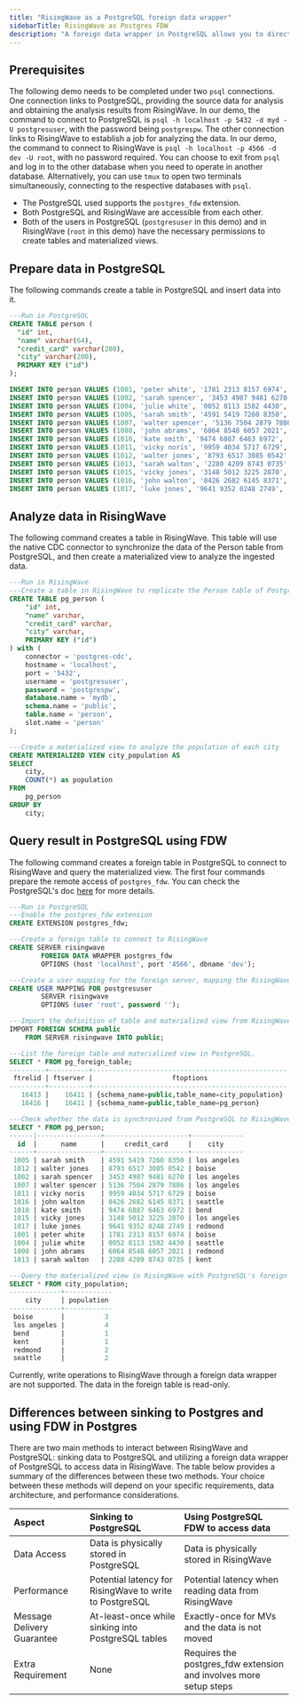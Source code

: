 ```yaml
---
title: "RisingWave as a PostgreSQL foreign data wrapper"
sidebarTitle: RisingWave as Postgres FDW
description: "A foreign data wrapper in PostgreSQL allows you to directly virtualize data stored in an external database as a local external table, also known as a foreign table. This tutorial will demonstrate how to interact between PostgreSQL and RisingWave. In this example, RisingWave will use CDC (Change Data Capture) to extract data from PostgreSQL, and analyze it using a materialized view. Then PostgreSQL will directly retrieve the computation results stored in RisingWave."
---
```


## Prerequisites

The following demo needs to be completed under two `psql` connections. One connection links to PostgreSQL, providing the source data for analysis and obtaining the analysis results from RisingWave. In our demo, the command to connect to PostgreSQL is `psql -h localhost -p 5432 -d myd -U postgresuser`, with the password being `postgrespw`. The other connection links to RisingWave to establish a job for analyzing the data. In our demo, the command to connect to RisingWave is `psql -h localhost -p 4566 -d dev -U root`, with no password required. You can choose to exit from `psql` and log in to the other database when you need to operate in another database. Alternatively, you can use `tmux` to open two terminals simultaneously, connecting to the respective databases with `psql`.

* The PostgreSQL used supports the `postgres_fdw` extension.
* Both PostgreSQL and RisingWave are accessible from each other.
* Both of the users in PostgreSQL (`postgresuser` in this demo) and in RisingWave (`root` in this demo) have the necessary permissions to create tables and materialized views.

## Prepare data in PostgreSQL

The following commands create a table in PostgreSQL and insert data into it.

```sql
---Run in PostgreSQL
CREATE TABLE person (
  "id" int,
  "name" varchar(64),
  "credit_card" varchar(200),
  "city" varchar(200),
  PRIMARY KEY ("id")
);

INSERT INTO person VALUES (1001, 'peter white', '1781 2313 8157 6974', 'boise');
INSERT INTO person VALUES (1002, 'sarah spencer', '3453 4987 9481 6270', 'los angeles');
INSERT INTO person VALUES (1004, 'julie white', '0052 8113 1582 4430', 'seattle');
INSERT INTO person VALUES (1005, 'sarah smith', '4591 5419 7260 8350', 'los angeles');
INSERT INTO person VALUES (1007, 'walter spencer', '5136 7504 2879 7886', 'los angeles');
INSERT INTO person VALUES (1008, 'john abrams', '6064 8548 6057 2021', 'redmond');
INSERT INTO person VALUES (1010, 'kate smith', '9474 6887 6463 6972', 'bend');
INSERT INTO person VALUES (1011, 'vicky noris', '9959 4034 5717 6729', 'boise');
INSERT INTO person VALUES (1012, 'walter jones', '8793 6517 3085 0542', 'boise');
INSERT INTO person VALUES (1013, 'sarah walton', '2280 4209 8743 0735', 'kent');
INSERT INTO person VALUES (1015, 'vicky jones', '3148 5012 3225 2870', 'los angeles');
INSERT INTO person VALUES (1016, 'john walton', '0426 2682 6145 8371', 'seattle');
INSERT INTO person VALUES (1017, 'luke jones', '9641 9352 0248 2749', 'redmond');
```

## Analyze data in RisingWave

The following command creates a table in RisingWave. This table will use the native CDC connector to synchronize the data of the Person table from PostgreSQL, and then create a materialized view to analyze the ingested data.

```sql
---Run in RisingWave
---Create a table in RisingWave to replicate the Person table of PostgreSQL into RisingWave
CREATE TABLE pg_person (
    "id" int,
    "name" varchar,
    "credit_card" varchar,
    "city" varchar,
    PRIMARY KEY ("id")
) with (
    connector = 'postgres-cdc',
    hostname = 'localhost',
    port = '5432',
    username = 'postgresuser',
    password = 'postgrespw',
    database.name = 'mydb',
    schema.name = 'public',
    table.name = 'person',
    slot.name = 'person'
);

---Create a materialized view to analyze the population of each city
CREATE MATERIALIZED VIEW city_population AS
SELECT
    city,
    COUNT(*) as population
FROM
    pg_person
GROUP BY
    city;
```

## Query result in PostgreSQL using FDW

The following command creates a foreign table in PostgreSQL to connect to RisingWave and query the materialized view. The first four commands prepare the remote access of `postgres_fdw`. You can check the PostgreSQL's doc [here](https://www.postgresql.org/docs/current/postgres-fdw.html) for more details.

```sql
---Run in PostgreSQL
---Enable the postgres_fdw extension
CREATE EXTENSION postgres_fdw;

---Create a foreign table to connect to RisingWave
CREATE SERVER risingwave
        FOREIGN DATA WRAPPER postgres_fdw
        OPTIONS (host 'localhost', port '4566', dbname 'dev');

---Create a user mapping for the foreign server, mapping the RisingWave's user `root` to the PostgreSQL's user `postgresuser`
CREATE USER MAPPING FOR postgresuser
        SERVER risingwave
        OPTIONS (user 'root', password '');

---Import the definition of table and materialized view from RisingWave.
IMPORT FOREIGN SCHEMA public
    FROM SERVER risingwave INTO public;

---List the foreign table and materialized view in PostgreSQL.
SELECT * FROM pg_foreign_table;
---------+----------+-------------------------------------------------
 ftrelid | ftserver |                    ftoptions
---------+----------+-------------------------------------------------
   16413 |    16411 | {schema_name=public,table_name=city_population}
   16416 |    16411 | {schema_name=public,table_name=pg_person}

---Check whether the data is synchronized from PostgreSQL to RisingWave.
SELECT * FROM pg_person;
------|----------------+---------------------+-------------
  id  |      name      |     credit_card     |    city
------+----------------+---------------------+-------------
 1005 | sarah smith    | 4591 5419 7260 8350 | los angeles
 1012 | walter jones   | 8793 6517 3085 0542 | boise
 1002 | sarah spencer  | 3453 4987 9481 6270 | los angeles
 1007 | walter spencer | 5136 7504 2879 7886 | los angeles
 1011 | vicky noris    | 9959 4034 5717 6729 | boise
 1016 | john walton    | 0426 2682 6145 8371 | seattle
 1010 | kate smith     | 9474 6887 6463 6972 | bend
 1015 | vicky jones    | 3148 5012 3225 2870 | los angeles
 1017 | luke jones     | 9641 9352 0248 2749 | redmond
 1001 | peter white    | 1781 2313 8157 6974 | boise
 1004 | julie white    | 0052 8113 1582 4430 | seattle
 1008 | john abrams    | 6064 8548 6057 2021 | redmond
 1013 | sarah walton   | 2280 4209 8743 0735 | kent

---Query the materialized view in RisingWave with PostgreSQL's foreign table.
SELECT * FROM city_population;
-------------+------------
    city     | population
-------------+------------
 boise       |          3
 los angeles |          4
 bend        |          1
 kent        |          1
 redmond     |          2
 seattle     |          2
```

<Note>
Currently, write operations to RisingWave through a foreign data wrapper are not supported. The data in the foreign table is read-only.
</Note>

## Differences between sinking to Postgres and using FDW in Postgres

There are two main methods to interact between RisingWave and PostgreSQL: sinking data to PostgreSQL and utilizing a foreign data wrapper of PostgreSQL to access data in RisingWave. The table below provides a summary of the differences between these two methods. Your choice between these methods will depend on your specific requirements, data architecture, and performance considerations.

| Aspect                     | Sinking to PostgreSQL                                   | Using PostgreSQL FDW to access data                                |
| :------------------------- | :------------------------------------------------------ | :----------------------------------------------------------------- |
| Data Access                | Data is physically stored in PostgreSQL                 | Data is physically stored in RisingWave                            |
| Performance                | Potential latency for RisingWave to write to PostgreSQL | Potential latency when reading data from RisingWave                |
| Message Delivery Guarantee | At-least-once while sinking into PostgreSQL tables      | Exactly-once for MVs and the data is not moved                     |
| Extra Requirement          | None                                                    | Requires the postgres\_fdw extension and involves more setup steps |

